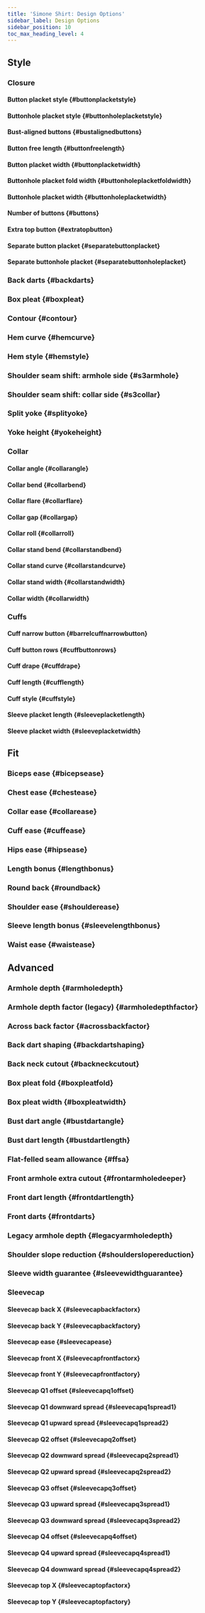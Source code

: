 ```yaml
---
title: 'Simone Shirt: Design Options'
sidebar_label: Design Options
sidebar_position: 10
toc_max_heading_level: 4
---
```



<!------------------------------------------------------>

## Style

<!-------------------->

### Closure

#### Button placket style {#buttonplacketstyle}

<Buttonplacketstyle />

#### Buttonhole placket style {#buttonholeplacketstyle}

<Buttonholeplacketstyle />

#### Bust-aligned buttons {#bustalignedbuttons}

<Bustalignedbuttons />

#### Button free length {#buttonfreelength}

<Buttonfreelength />

#### Button placket width {#buttonplacketwidth}

<Buttonplacketwidth />

#### Buttonhole placket fold width {#buttonholeplacketfoldwidth}

<Buttonholeplacketfoldwidth />

#### Buttonhole placket width {#buttonholeplacketwidth}

<Buttonholeplacketwidth />

#### Number of buttons {#buttons}

<Buttons />

#### Extra top button {#extratopbutton}

<Extratopbutton />

#### Separate button placket {#separatebuttonplacket}

<Separatebuttonplacket />

#### Separate buttonhole placket {#separatebuttonholeplacket}

<Separatebuttonholeplacket />

<!-------------------->

### Back darts {#backdarts}

<Backdarts />

### Box pleat {#boxpleat}

<Boxpleat />

### Contour {#contour}

<Contour />

### Hem curve {#hemcurve}

<Hemcurve />

### Hem style {#hemstyle}

<Hemstyle />

### Shoulder seam shift: armhole side {#s3armhole}

<S3armhole />

### Shoulder seam shift: collar side {#s3collar}

<S3collar />

### Split yoke {#splityoke}

<Splityoke />

### Yoke height {#yokeheight}

<Yokeheight />

<!-------------------->

### Collar

#### Collar angle {#collarangle}

<Collarangle />

#### Collar bend {#collarbend}

<Collarbend />

#### Collar flare {#collarflare}

<Collarflare />

#### Collar gap {#collargap}

<Collargap />

#### Collar roll {#collarroll}

<Collarroll />

#### Collar stand bend {#collarstandbend}

<Collarstandbend />

#### Collar stand curve {#collarstandcurve}

<Collarstandcurve />

#### Collar stand width {#collarstandwidth}

<Collarstandwidth />

#### Collar width {#collarwidth}

<Collarwidth />

<!-------------------->

### Cuffs

#### Cuff narrow button {#barrelcuffnarrowbutton}

<Barrelcuffnarrowbutton />

#### Cuff button rows {#cuffbuttonrows}

<Cuffbuttonrows />

#### Cuff drape {#cuffdrape}

<Cuffdrape />

#### Cuff length {#cufflength}

<Cufflength />

#### Cuff style {#cuffstyle}

<Cuffstyle />

#### Sleeve placket length {#sleeveplacketlength}

<Sleeveplacketlength />

#### Sleeve placket width {#sleeveplacketwidth}

<Sleeveplacketwidth />

<!------------------------------------------------------>

## Fit

### Biceps ease {#bicepsease}

<Bicepsease />

### Chest ease {#chestease}

<Chestease />

### Collar ease {#collarease}

<Collarease />

### Cuff ease {#cuffease}

<Cuffease />

### Hips ease {#hipsease}

<Hipsease />

### Length bonus {#lengthbonus}

<Lengthbonus />

### Round back {#roundback}

<Roundback />

### Shoulder ease {#shoulderease}

<Shoulderease />

### Sleeve length bonus {#sleevelengthbonus}

<Sleevelengthbonus />

### Waist ease {#waistease}

<Waistease />

<!------------------------------------------------------>

## Advanced

### Armhole depth {#armholedepth}

<Armholedepth />

### Armhole depth factor (legacy) {#armholedepthfactor}

<Armholedepthfactor />

### Across back factor {#acrossbackfactor}

<Acrossbackfactor />

### Back dart shaping {#backdartshaping}

<Backdartshaping />

### Back neck cutout {#backneckcutout}

<Backneckcutout />

### Box pleat fold {#boxpleatfold}

<Boxpleatfold />

### Box pleat width {#boxpleatwidth}

<Boxpleatwidth />

### Bust dart angle {#bustdartangle}

<Bustdartangle />

### Bust dart length {#bustdartlength}

<Bustdartlength />

### Flat-felled seam allowance {#ffsa}

<Ffsa />

### Front armhole extra cutout {#frontarmholedeeper}

<Frontarmholedeeper />

### Front dart length {#frontdartlength}

<Frontdartlength />

### Front darts {#frontdarts}

<Frontdarts />

### Legacy armhole depth {#legacyarmholedepth}

<Legacyarmholedepth />

### Shoulder slope reduction {#shoulderslopereduction}

<Shoulderslopereduction />

### Sleeve width guarantee {#sleevewidthguarantee}

<Sleevewidthguarantee />

<!-------------------->

### Sleevecap

#### Sleevecap back X {#sleevecapbackfactorx}

<Sleevecapbackfactorx />

#### Sleevecap back Y {#sleevecapbackfactory}

<Sleevecapbackfactory />

#### Sleevecap ease {#sleevecapease}

<Sleevecapease />

#### Sleevecap front X {#sleevecapfrontfactorx}

<Sleevecapfrontfactorx />

#### Sleevecap front Y {#sleevecapfrontfactory}

<Sleevecapfrontfactory />

#### Sleevecap Q1 offset {#sleevecapq1offset}

<Sleevecapq1offset />

#### Sleevecap Q1 downward spread {#sleevecapq1spread1}

<Sleevecapq1spread1 />

#### Sleevecap Q1 upward spread {#sleevecapq1spread2}

<Sleevecapq1spread2 />

#### Sleevecap Q2 offset {#sleevecapq2offset}

<Sleevecapq2offset />

#### Sleevecap Q2 downward spread {#sleevecapq2spread1}

<Sleevecapq2spread1 />

#### Sleevecap Q2 upward spread {#sleevecapq2spread2}

<Sleevecapq2spread2 />

#### Sleevecap Q3 offset {#sleevecapq3offset}

<Sleevecapq3offset />

#### Sleevecap Q3 upward spread {#sleevecapq3spread1}

<Sleevecapq3spread1 />

#### Sleevecap Q3 downward spread {#sleevecapq3spread2}

<Sleevecapq3spread2 />

#### Sleevecap Q4 offset {#sleevecapq4offset}

<Sleevecapq4offset />

#### Sleevecap Q4 upward spread {#sleevecapq4spread1}

<Sleevecapq4spread1 />

#### Sleevecap Q4 downward spread {#sleevecapq4spread2}

<Sleevecapq4spread2 />

#### Sleevecap top X {#sleevecaptopfactorx}

<Sleevecaptopfactorx />

#### Sleevecap top Y {#sleevecaptopfactory}

<Sleevecaptopfactory />
